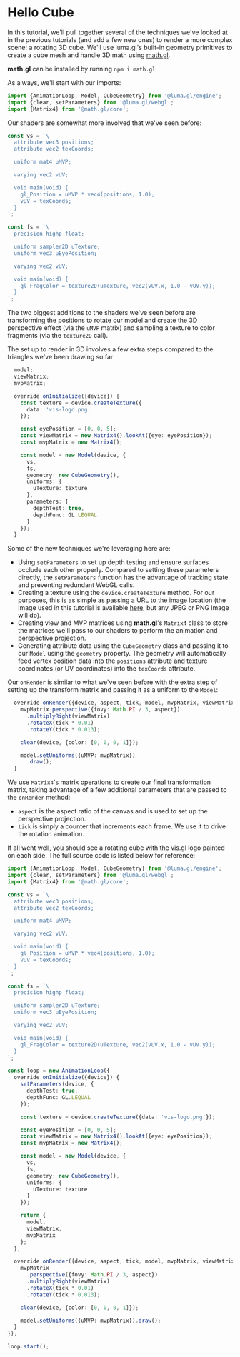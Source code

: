 
# Hello Cube

<DeviceTabs />
<HelloCubeExample />

In this tutorial, we'll pull together several of the techniques we've looked at
in the previous tutorials (and add a few new ones) to render a more complex scene:
a rotating 3D cube. We'll use luma.gl's built-in geometry primitives to create
a cube mesh and handle 3D math using [math.gl](https://math.gl/).

**math.gl** can be installed by running `npm i math.gl`

As always, we'll start with our imports:

```typescript
import {AnimationLoop, Model, CubeGeometry} from '@luma.gl/engine';
import {clear, setParameters} from '@luma.gl/webgl';
import {Matrix4} from '@math.gl/core';
```

Our shaders are somewhat more involved that we've seen before:

```typescript
const vs = `\
  attribute vec3 positions;
  attribute vec2 texCoords;

  uniform mat4 uMVP;

  varying vec2 vUV;

  void main(void) {
    gl_Position = uMVP * vec4(positions, 1.0);
    vUV = texCoords;
  }
`;

const fs = `\
  precision highp float;

  uniform sampler2D uTexture;
  uniform vec3 uEyePosition;

  varying vec2 vUV;

  void main(void) {
    gl_FragColor = texture2D(uTexture, vec2(vUV.x, 1.0 - vUV.y));
  }
`;
```

The two biggest additions to the shaders we've seen before are transforming
the positions to rotate our model and create the 3D perspective effect
(via the `uMVP` matrix) and sampling a texture to color fragments (via the `texture2D` call).

The set up to render in 3D involves a few extra steps compared to the triangles we've been drawing so far:

```typescript
  model;
  viewMatrix;
  mvpMatrix;

  override onInitialize({device}) {
    const texture = device.createTexture({
      data: 'vis-logo.png'
    });

    const eyePosition = [0, 0, 5];
    const viewMatrix = new Matrix4().lookAt({eye: eyePosition});
    const mvpMatrix = new Matrix4();

    const model = new Model(device, {
      vs,
      fs,
      geometry: new CubeGeometry(),
      uniforms: {
        uTexture: texture
      },
      parameters: {
        depthTest: true,
        depthFunc: GL.LEQUAL
      }
    });
  }
```

Some of the new techniques we're leveraging here are:

- Using `setParameters` to set up depth testing and ensure surfaces occlude each other properly. Compared to setting these parameters directly, the `setParameters` function has the advantage of tracking state and preventing redundant WebGL calls.
- Creating a texture using the `device.createTexture` method. For our purposes, this is as simple as passing a URL to the image location (the image used in this tutorial is available [here](https://github.com/visgl/luma.device/tree/master/examples/api/cubemap/vis-logo.png), but any JPEG or PNG image will do).
- Creating view and MVP matrices using **math.gl**'s `Matrix4` class to store the matrices we'll pass to our shaders to perform the animation and perspective projection.
- Generating attribute data using the `CubeGeometry` class and passing it to our `Model` using the `geometry` property. The geometry will automatically feed vertex position data into the `positions` attribute and texture coordinates (or UV coordinates) into the `texCoords` attribute.

Our `onRender` is similar to what we've seen before with the extra step of setting up the transform matrix and passing it as a uniform to the `Model`:

```typescript
  override onRender({device, aspect, tick, model, mvpMatrix, viewMatrix}) {
    mvpMatrix.perspective({fovy: Math.PI / 3, aspect})
      .multiplyRight(viewMatrix)
      .rotateX(tick * 0.01)
      .rotateY(tick * 0.013);

    clear(device, {color: [0, 0, 0, 1]});

    model.setUniforms({uMVP: mvpMatrix})
      .draw();
  }
```

We use `Matrix4`'s matrix operations to create our final transformation matrix, taking advantage of a few additional parameters that are passed to the `onRender` method:

- `aspect` is the aspect ratio of the canvas and is used to set up the perspective projection.
- `tick` is simply a counter that increments each frame. We use it to drive the rotation animation.

If all went well, you should see a rotating cube with the vis.gl logo painted on each side. The full source code is listed below for reference:

```typescript
import {AnimationLoop, Model, CubeGeometry} from '@luma.gl/engine';
import {clear, setParameters} from '@luma.gl/webgl';
import {Matrix4} from '@math.gl/core';

const vs = `\
  attribute vec3 positions;
  attribute vec2 texCoords;

  uniform mat4 uMVP;

  varying vec2 vUV;

  void main(void) {
    gl_Position = uMVP * vec4(positions, 1.0);
    vUV = texCoords;
  }
`;

const fs = `\
  precision highp float;

  uniform sampler2D uTexture;
  uniform vec3 uEyePosition;

  varying vec2 vUV;

  void main(void) {
    gl_FragColor = texture2D(uTexture, vec2(vUV.x, 1.0 - vUV.y));
  }
`;

const loop = new AnimationLoop({
  override onInitialize({device}) {
    setParameters(device, {
      depthTest: true,
      depthFunc: GL.LEQUAL
    });

    const texture = device.createTexture({data: 'vis-logo.png'});

    const eyePosition = [0, 0, 5];
    const viewMatrix = new Matrix4().lookAt({eye: eyePosition});
    const mvpMatrix = new Matrix4();

    const model = new Model(device, {
      vs,
      fs,
      geometry: new CubeGeometry(),
      uniforms: {
        uTexture: texture
      }
    });

    return {
      model,
      viewMatrix,
      mvpMatrix
    };
  },

  override onRender({device, aspect, tick, model, mvpMatrix, viewMatrix}) {
    mvpMatrix
      .perspective({fovy: Math.PI / 3, aspect})
      .multiplyRight(viewMatrix)
      .rotateX(tick * 0.01)
      .rotateY(tick * 0.013);

    clear(device, {color: [0, 0, 0, 1]});

    model.setUniforms({uMVP: mvpMatrix}).draw();
  }
});

loop.start();
```
